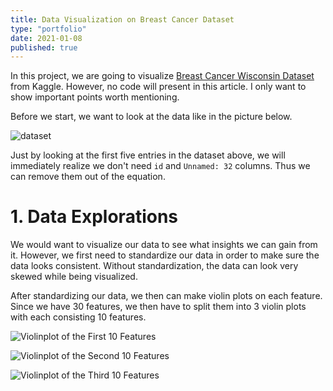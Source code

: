 ```yaml
---
title: Data Visualization on Breast Cancer Dataset
type: "portfolio"
date: 2021-01-08
published: true
---
```


In this project, we are going to visualize [Breast Cancer Wisconsin Dataset](https://www.kaggle.com/uciml/breast-cancer-wisconsin-data)
from Kaggle. However, no code will present in this article. 
I only want to show important points worth mentioning.

Before we start, we want to look at the data like in the picture below.

![dataset](./dataset.png)

Just by looking at the first five entries in the dataset above, we will immediately realize we don't need `id` and `Unnamed: 32` columns. 
Thus we can remove them out of the equation.

# 1. Data Explorations

We would want to visualize our data to see what insights we can gain from it. 
However, we first need to standardize our data in order to make sure the data looks consistent.
Without standardization, the data can look very skewed while being visualized.

After standardizing our data, we then can make violin plots on each feature.
Since we have 30 features, we then have to split them into 3 violin plots with each consisting 10 features.

![Violinplot of the First 10 Features](./violin-first.png)

![Violinplot of the Second 10 Features](./violin-second.png)

![Violinplot of the Third 10 Features](./violin-third.png)
